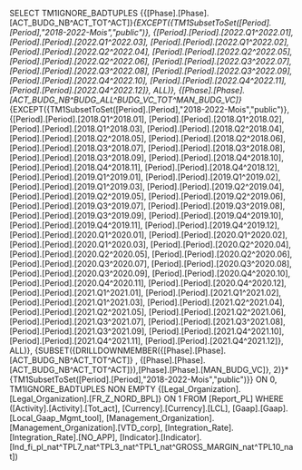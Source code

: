 SELECT TM1IGNORE_BADTUPLES {{[Phase].[Phase].[ACT_BUDG_NB^ACT_TOT^ACT]}*{EXCEPT({TM1SubsetToSet([Period].[Period],"2018-2022-Mois","public")}, {[Period].[Period].[2022.Q1^2022.01], [Period].[Period].[2022.Q1^2022.03], [Period].[Period].[2022.Q1^2022.02], [Period].[Period].[2022.Q2^2022.04], [Period].[Period].[2022.Q2^2022.05], [Period].[Period].[2022.Q2^2022.06], [Period].[Period].[2022.Q3^2022.07], [Period].[Period].[2022.Q3^2022.08], [Period].[Period].[2022.Q3^2022.09], [Period].[Period].[2022.Q4^2022.10], [Period].[Period].[2022.Q4^2022.11], [Period].[Period].[2022.Q4^2022.12]}, ALL)}, {[Phase].[Phase].[ACT_BUDG_NB^BUDG_ALL^BUDG_VC_TOT^MAN_BUDG_VC]}*{EXCEPT({TM1SubsetToSet([Period].[Period],"2018-2022-Mois","public")}, {[Period].[Period].[2018.Q1^2018.01], [Period].[Period].[2018.Q1^2018.02], [Period].[Period].[2018.Q1^2018.03], [Period].[Period].[2018.Q2^2018.04], [Period].[Period].[2018.Q2^2018.05], [Period].[Period].[2018.Q2^2018.06], [Period].[Period].[2018.Q3^2018.07], [Period].[Period].[2018.Q3^2018.08], [Period].[Period].[2018.Q3^2018.09], [Period].[Period].[2018.Q4^2018.10], [Period].[Period].[2018.Q4^2018.11], [Period].[Period].[2018.Q4^2018.12], [Period].[Period].[2019.Q1^2019.01], [Period].[Period].[2019.Q1^2019.02], [Period].[Period].[2019.Q1^2019.03], [Period].[Period].[2019.Q2^2019.04], [Period].[Period].[2019.Q2^2019.05], [Period].[Period].[2019.Q2^2019.06], [Period].[Period].[2019.Q3^2019.07], [Period].[Period].[2019.Q3^2019.08], [Period].[Period].[2019.Q3^2019.09], [Period].[Period].[2019.Q4^2019.10], [Period].[Period].[2019.Q4^2019.11], [Period].[Period].[2019.Q4^2019.12], [Period].[Period].[2020.Q1^2020.01], [Period].[Period].[2020.Q1^2020.02], [Period].[Period].[2020.Q1^2020.03], [Period].[Period].[2020.Q2^2020.04], [Period].[Period].[2020.Q2^2020.05], [Period].[Period].[2020.Q2^2020.06], [Period].[Period].[2020.Q3^2020.07], [Period].[Period].[2020.Q3^2020.08], [Period].[Period].[2020.Q3^2020.09], [Period].[Period].[2020.Q4^2020.10], [Period].[Period].[2020.Q4^2020.11], [Period].[Period].[2020.Q4^2020.12], [Period].[Period].[2021.Q1^2021.01], [Period].[Period].[2021.Q1^2021.02], [Period].[Period].[2021.Q1^2021.03], [Period].[Period].[2021.Q2^2021.04], [Period].[Period].[2021.Q2^2021.05], [Period].[Period].[2021.Q2^2021.06], [Period].[Period].[2021.Q3^2021.07], [Period].[Period].[2021.Q3^2021.08], [Period].[Period].[2021.Q3^2021.09], [Period].[Period].[2021.Q4^2021.10], [Period].[Period].[2021.Q4^2021.11], [Period].[Period].[2021.Q4^2021.12]}, ALL)}, {SUBSET({DRILLDOWNMEMBER({[Phase].[Phase].[ACT_BUDG_NB^ACT_TOT^ACT]} , {[Phase].[Phase].[ACT_BUDG_NB^ACT_TOT^ACT]}),[Phase].[Phase].[MAN_BUDG_VC]}, 2)}*{TM1SubsetToSet([Period].[Period],"2018-2022-Mois","public")}} ON 0, TM1IGNORE_BADTUPLES NON EMPTY {[Legal_Organization].[Legal_Organization].[FR_Z_NORD_BPL]} ON 1 FROM [Report_PL] WHERE ([Activity].[Activity].[Tot_act], [Currency].[Currency].[LCL], [Gaap].[Gaap].[Local_Gaap_Mgmt_tool], [Management_Organization].[Management_Organization].[VTD_corp], [Integration_Rate].[Integration_Rate].[NO_APP], [Indicator].[Indicator].[Ind_fi_pl_nat^TPL7_nat^TPL3_nat^TPL1_nat^GROSS_MARGIN_nat^TPL10_nat])